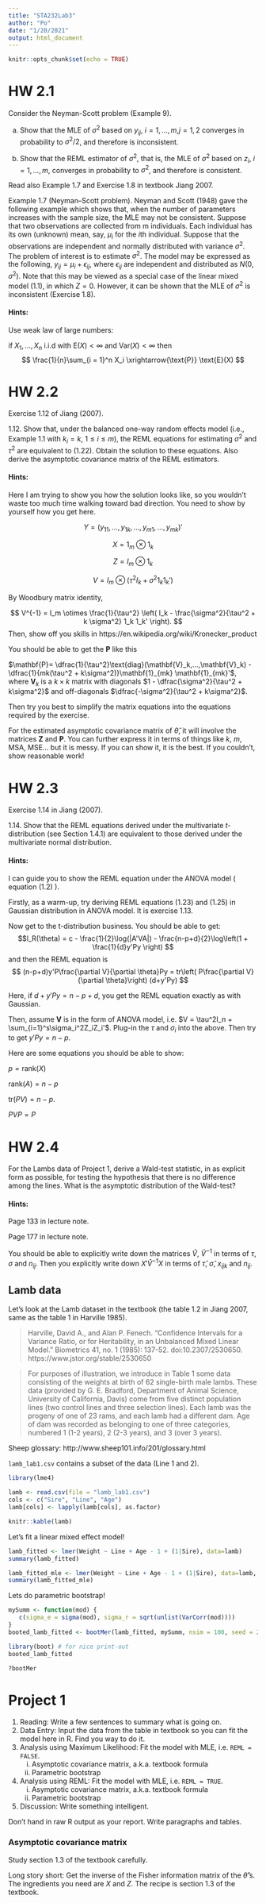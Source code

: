 ```yaml
---
title: "STA232Lab3"
author: "Po"
date: "1/20/2021"
output: html_document
---
```


```r
knitr::opts_chunk$set(echo = TRUE)
```


# HW 2.1

Consider the Neyman-Scott problem (Example 9).

(a) Show that the MLE of $\sigma^2$ based on
$y_{ij}$, $i = 1,...,m$,$j = 1,2$ converges in probability to $\sigma^2 /2$, and therefore is inconsistent.

(b) Show that the REML estimator of $\sigma^2$, that is, the MLE of $\sigma^2$ based on $z_i$, $i = 1, . . . , m$, converges in probability to $\sigma^2$, and therefore is consistent.

Read also Example 1.7 and Exercise 1.8 in textbook Jiang 2007.

Example 1.7 (Neyman–Scott problem). Neyman and Scott (1948) gave the following example which shows that, when the number of parameters increases with the sample size, the MLE may not be consistent. Suppose that two observations are collected from m individuals. Each individual has its own (unknown) mean, say, $\mu_i$ for the $i$th individual. Suppose that the observations are independent and normally distributed with variance $\sigma^2$. The problem of interest is to estimate $\sigma^2$. The model may be expressed as the following, $y_{ij} = \mu_i + \epsilon_{ij}$, where $\epsilon_{ij}$ are independent and distributed as $N(0, \sigma^2)$. Note that this may be viewed as a special case of the linear mixed model (1.1), in which $Z = 0$. However, it can be shown that the MLE of $\sigma^2$ is inconsistent (Exercise 1.8).

#### Hints:

Use weak law of large numbers:

if $X_1, \dots, X_n$ i.i.d with $\text{E}(X) < \infty$ and $\text{Var}(X) < \infty$ then
$$
\frac{1}{n}\sum_{i = 1}^n X_i \xrightarrow{\text{P}} \text{E}(X)
$$

# HW 2.2

Exercise 1.12 of Jiang (2007).

1.12. Show that, under the balanced one-way random effects model (i.e., Example 1.1 with $k_i = k$, $1 \leq i \leq m$), the REML equations for estimating $\sigma^2$ and $\tau^2$ are equivalent to (1.22). Obtain the solution to these equations. Also derive the asymptotic covariance matrix of the REML estimators.

\begin{align*}
y_{ij} &= \mu + \alpha_i + \epsilon_{ij} \\
i &= 1, \dots, m \\
j &= 1, \dots, k \\
\alpha_i &\sim N(0, \sigma^2) \\
\epsilon_{ij} &\sim N(0, \tau^2)
\end{align*}

#### Hints:

Here I am trying to show you how the solution looks like, so you wouldn't waste too much time walking toward bad direction. You need to show by yourself how you get here.

$$
Y = ( y_{11}, \dots, y_{1k}, \dots, y_{m1}, \dots, y_{mk})'
$$

$$
X = 1_m \otimes 1_k
$$

$$
Z = I_m \otimes 1_k
$$

$$
V = I_m \otimes (\tau^2 I_k + \sigma^2 1_k 1_k')
$$

By Woodbury matrix identity,

$$
V^{-1} = I_m \otimes \frac{1}{\tau^2} \left( I_k - \frac{\sigma^2}{\tau^2 + k \sigma^2} 1_k 1_k' \right).
$$
Then, show off you skills in https://en.wikipedia.org/wiki/Kronecker_product

\newcommand{\by}{\mathbf{y}}
\newcommand{\bY}{\mathbf{Y}}
\newcommand{\be}{\boldsymbol{\epsilon}}
\newcommand{\ba}{\boldsymbol{\alpha}}
\newcommand{\bb}{\boldsymbol{\beta}}

\newcommand{\bX}{\mathbf{X}}
\newcommand{\bZ}{\mathbf{Z}}
\newcommand{\bI}{\mathbf{I}}
\newcommand{\bG}{\mathbf{G}}
\newcommand{\bR}{\mathbf{R}}
\newcommand{\bV}{\mathbf{V}}
\newcommand{\bP}{\mathbf{P}}
\newcommand{\bOne}{\mathbf{1}}

\newcommand{\diag}{\text{diag}}
\newcommand{\Var}{\text{Var}}
\newcommand{\E}{\text{E}}

You should be able to get the $\bP$ like this

$\bP = \dfrac{1}{\tau^2}\diag(\bV_k,...,\bV_k) - \dfrac{1}{mk(\tau^2 + k\sigma^2)}\bOne_{mk} \bOne_{mk}'$, where $\bV_k$ is a $k\times k$ matrix with  diagonals $1 - \dfrac{\sigma^2}{\tau^2 + k\sigma^2}$ and off-diagonals $\dfrac{-\sigma^2}{\tau^2 + k\sigma^2}$.

Then try you best to simplify the matrix equations into the equations required by the exercise.

For the estimated asymptotic covariance matrix of $\hat{\theta}$, it will involve the matrices $\bZ$ and $\bP$. You can further express it in terms of things like $k$, $m$, MSA, MSE... but it is messy. If you can show it, it is the best. If you couldn't, show reasonable work!


# HW 2.3

Exercise 1.14 in Jiang (2007).

1.14. Show that the REML equations derived under the multivariate $t$-distribution (see Section 1.4.1) are equivalent to those derived under the multivariate normal distribution.

#### Hints:

I can guide you to show the REML equation under the ANOVA model ( equation (1.2) ).

Firstly, as a warm-up, try deriving REML equations (1.23) and (1.25) in Gaussian distribution in ANOVA model. It is exercise 1.13.

Now get to the t-distribution business. You should be able to get:
$$l_R(\theta) = c - \frac{1}{2}\log(|A'VA|) - \frac{n-p+d}{2}\log\left(1 + \frac{1}{d}y'Py \right) $$
and then the REML equation is
$$
(n-p+d)y'P\frac{\partial V}{\partial \theta}Py = tr\left( P\frac{\partial V}{\partial \theta}\right) (d+y'Py)
$$

Here, if $d+y'Py = n-p+d$, you get the REML equation exactly as with Gaussian.

Then, assume $\bV$ is in the form of ANOVA model, i.e. $V = \tau^2I_n + \sum_{i=1}^s\sigma_i^2Z_iZ_i'$. Plug-in the $\tau$ and $\sigma_i$ into the above. Then try to get $y'Py = n-p$.

Here are some equations you should be able to show:

$p = \text{rank}(X)$

$\text{rank}(A) = n - p$

$\text{tr}(PV) = n - p$.

$PVP = P$

# HW 2.4

For the Lambs data of Project 1, derive a Wald-test statistic, in as explicit form as possible, for testing the hypothesis that there is no difference among the lines. What is the asymptotic distribution of the Wald-test?

#### Hints:

Page 133 in lecture note.

Page 177 in lecture note.

You should be able to explicitly write down the matrices $\hat{V}$, $\hat{V}^{-1}$ in terms of $\tau$, $\sigma$ and $n_{ij}$. Then you explicitly write down $X' \hat{V}^{-1} X$ in terms of $\hat{\tau}$, $\hat{\sigma}$, $x_{ijk}$ and $n_{ij}$.

## Lamb data

Let's look at the Lamb dataset in the textbook (the table 1.2 in Jiang 2007, same as the table 1 in Harville 1985).

>    Harville, David A., and Alan P. Fenech. "Confidence Intervals for a Variance Ratio, or for Heritability, in an Unbalanced Mixed Linear Model." Biometrics 41, no. 1 (1985): 137-52. doi:10.2307/2530650. <br>
> https://www.jstor.org/stable/2530650

> For purposes of illustration, we introduce in Table 1 some data consisting of the weights at
> birth of 62 single-birth male lambs. These data (provided by G. E. Bradford, Department
> of Animal Science, University of California, Davis) come from five distinct population
> lines (two control lines and three selection lines). Each lamb was the progeny of one of 23
> rams, and each lamb had a different dam. Age of dam was recorded as belonging to one of
> three categories, numbered 1 (1-2 years), 2 (2-3 years), and 3 (over 3 years).

Sheep glossary: http://www.sheep101.info/201/glossary.html

`lamb_lab1.csv` contains a subset of the data (Line 1 and 2).

```r
library(lme4)

lamb <- read.csv(file = "lamb_lab1.csv")
cols <- c("Sire", "Line", "Age")
lamb[cols] <- lapply(lamb[cols], as.factor)

knitr::kable(lamb)
```

Let's fit a linear mixed effect model!
```r
lamb_fitted <- lmer(Weight ~ Line + Age - 1 + (1|Sire), data=lamb)
summary(lamb_fitted)
```


```r
lamb_fitted_mle <- lmer(Weight ~ Line + Age - 1 + (1|Sire), data=lamb, REML = FALSE)
summary(lamb_fitted_mle)
```


Lets do parametric bootstrap!
```r
mySumm <- function(mod) {
   c(sigma_e = sigma(mod), sigma_r = sqrt(unlist(VarCorr(mod))))
}
booted_lamb_fitted <- bootMer(lamb_fitted, mySumm, nsim = 100, seed = 2047)
```

```r
library(boot) # for nice print-out
booted_lamb_fitted
```

```r
?bootMer
```


# Project 1

1. Reading: Write a few sentences to summary what is going on.
2. Data Entry: Input the data from the table in textbook so you can fit the model here in R. Find you way to do it.
3. Analysis using Maximum Likelihood: Fit the model with MLE, i.e. `REML = FALSE`.
   i. Asymptotic covariance matrix, a.k.a. textbook formula
   ii. Parametric bootstrap
4. Analysis using REML: Fit the model with MLE, i.e. `REML = TRUE`.
   i. Asymptotic covariance matrix, a.k.a. textbook formula
   ii. Parametric bootstrap
5. Discussion: Write something intelligent.

Don't hand in raw R output as your report. Write paragraphs and tables.

### Asymptotic covariance matrix

Study section 1.3 of the textbook carefully.

Long story short: Get the inverse of the Fisher information matrix of the $\hat{\theta}$'s. The ingredients you need are $X$ and $Z$. The recipe is section 1.3 of the textbook.



